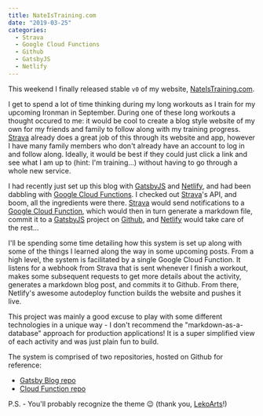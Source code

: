 ```yaml
---
title: NateIsTraining.com
date: "2019-03-25"
categories:
  - Strava
  - Google Cloud Functions
  - Github
  - GatsbyJS
  - Netlify
---
```


This weekend I finally released stable `v0` of my website, [NateIsTraining.com](https://nateistraining.com).

I get to spend a lot of time thinking during my long workouts as I train for my upcoming Ironman in September. During one of these long workouts a thought occured to me: it would be cool to create a blog style website of my own for my friends and family to follow along with my training progress. [Strava](https://www.strava.com) already does a great job of this through its website and app, however I have many family members who don't already have an account to log in and follow along. Ideally, it would be best if they could just click a link and see what I am up to (hint: I'm training...) without having to go through a whole new service.

I had recently just set up this blog with [GatsbyJS](https://gatsbyjs.org) and [Netlify](https://www.netlify.com), and had been dabbling with [Google Cloud Functions](https://cloud.google.com/functions). I checked out [Strava](https://www.strava.com)'s API, and boom, all the ingredients were there. [Strava](https://www.strava.com) would send notifications to a [Google Cloud Function](https://cloud.google.com/functions), which would then in turn generate a markdown file, commit it to a [GatsbyJS](https://gatsbyjs.org) project on [Github](https://github.com/namack), and [Netlify](https://www.netlify.com) would take care of the rest...

I'll be spending some time detailing how this system is set up along with some of the things I learned along the way in some upcoming posts. From a high level, the system is facilitated by a single Google Cloud Function. It listens for a webhook from Strava that is sent whenever I finish a workout, makes some subsequent requests to get more details about the activity, generates a markdown blog post, and commits it to Github. From there, Netlify's awesome autodeploy function builds the website and pushes it live.

This project was mainly a good excuse to play with some different technologies in a unique way - I don't recommend the "markdown-as-a-database" approach for production applications! It is a super simplified view of each activity and was just plain fun to build.

The system is comprised of two repositories, hosted on Github for reference:
* [Gatsby Blog repo](https://github.com/namack/nateistraining.com)
* [Cloud Function repo](https://github.com/namack/cloud-functions)

P.S. - You'll probably recognize the theme 😉 (thank you, [LekoArts](https://www.lekoarts.de/)!)

